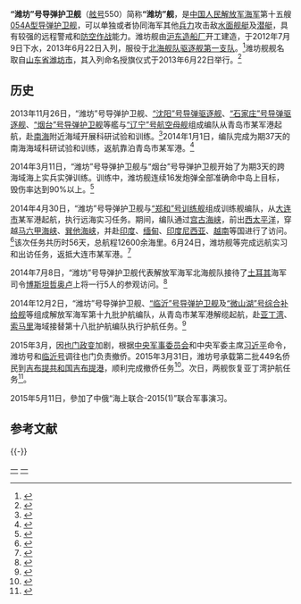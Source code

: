 {{军舰模板
|名称= 潍坊舰  [[File:Naval_Ensign_of_the_People's_Republic_of_China.svg|30px]]
|图片= [[file:CNS_Weifang_(FFG-550).jpg|300px]]
|照片说明=正在穿越宫古海峡的“潍坊”号导弹护卫舰<ref>{{cite web|title=中国海軍艦艇の動向について|publisher=統合幕僚監部|url=http://www.mod.go.jp/js/Press/press2014/press_pdf/p20140502.pdf|date=2014-05-02|language=ja|access-date=2014-11-25|archive-date=2017-03-23|archive-url=https://web.archive.org/web/20170323165856/http://www.mod.go.jp/js/Press/press2014/press_pdf/p20140502.pdf|dead-url=no}}</ref>
|舰名来源= [[山东省|山东省]][[潍坊市|潍坊市]]
|拥有国= [[中华人民共和国|中华人民共和国]]
|制造= [[沪东造船厂|沪东造船厂]]
|型号= [[054A型导弹护卫舰|054A型导弹护卫舰]]
|动工= 
|下水= 2012年7月9日
|服役= 2013年6月22日
|状态= 在役
|荣誉= 
|正常= 3600吨
|满载= 4000吨
|全长= 134米
|全宽= 16米
|吃水= 5米
|动力方式= {{link-en|柴-柴联合|Combined diesel and diesel}}（CODAD）
|发动机= [[16PA6V-280STC柴油机|16PA6V-280STC]][[柴油机|柴油机]]×4
|极速= 不低于27节
|续航= 4000海里（18节）
|成员= 170人
|舰载机= [[卡-28|卡-28]]×1或[[直-9#直-9C|直-9C]]×1
|搜索系统=H/SJD-9型舰壳主/被动声纳<br />H/LJQ-366型超视距对海搜索雷达<br />H/LJP-349A型火控雷达<br />H/LJQ-382型三坐标对空搜索雷达<br />H/LJQ-364型对海/低空搜索雷达<br />H/SJG-206型被动拖曳线列阵声纳
|武器系统= 4联装[[鹰击-83J|YJ-83J]][[反舰导弹|反舰导弹]]×2<br />8单元H/AKJ-16型[[垂直发射系统|垂直发射系统]]×4<br />[[H/PJ-26型单管76毫米隐身舰炮|H/PJ-26型单管76毫米隐身舰炮]]<br />[[H/PJ-12型7管30毫米舰炮|H/PJ-12型7管30毫米舰炮]]×2<br />003A型6管火箭深弹发射装置×2<br />3联装7424型324mm鱼雷发射器×2
|电战系统= H/RJZ-726型电子对抗系统<br />18联装H/RJZ-726-4型干扰发射装置×2
|其它=
}}

'''“潍坊”号导弹护卫舰'''（[[舷号|舷号]]550）简称'''“潍坊”舰'''，是[[中国人民解放军海军|中国人民解放军海军]]第十五艘[[054A型导弹护卫舰|054A型导弹护卫舰]]，可以单独或者协同海军其他[[兵力|兵力]]攻击敌[[水面舰艇|水面舰艇]]及[[潜艇|潜艇]]，具有较强的远程警戒和[[防空作战|防空作战]]能力。潍坊舰由[[沪东造船厂|沪东造船厂]]开工建造，于2012年7月9日下水，2013年6月22日入列，服役于[[北海舰队|北海舰队]][[驱逐舰第一支队|驱逐舰第一支队]]。<ref>{{cite web |url=http://www.huaxia.com/zt/js/2004-74/hjzxbd/2936768.html |title=中国人民解放军海军“潍坊”舰在上海下水 |publisher=华夏经纬网 |date=2012-12-28 |access-date=2014-11-25 |archive-date=2014-12-02 |archive-url=https://web.archive.org/web/20141202054625/http://www.huaxia.com/zt/js/2004-74/hjzxbd/2936768.html |dead-url=no }}</ref>潍坊舰舰名取自[[山东省|山东省]][[潍坊市|潍坊市]]，其入列命名授旗仪式于2013年6月22日举行。<ref>{{cite web |url=http://military.cntv.cn/2013/06/22/VIDE1371901801147592.shtml |title=潍坊舰加入中国人民海军战斗序列 |publisher=央视网 |date=2013-06-22 |access-date=2014-11-25 |archive-date=2014-10-11 |archive-url=https://web.archive.org/web/20141011022408/http://military.cntv.cn/2013/06/22/VIDE1371901801147592.shtml |dead-url=no }}</ref>

== 历史 ==
2013年11月26日，“潍坊”号导弹护卫舰、[[沈阳号导弹驱逐舰|“沈阳”号导弹驱逐舰]]、[[石家庄号导弹驱逐舰|“石家庄”号导弹驱逐舰]]、[[烟台号导弹护卫舰|“烟台”号导弹护卫舰]]等艦与[[辽宁号航空母舰|“辽宁”号航空母舰]]组成编队从青岛市某军港起航，赴[[南海|南海]]附近海域开展科研试验和训练。<ref>{{cite web|url= http://news.xinhuanet.com/politics/2013-11/27/c_125766685.htm |title=4舰伴辽宁舰赴南海开展科研试验和训练 |publisher=新华网| date=2013-11-27 }}</ref>2014年1月1日，编队完成为期37天的南海海域科研试验和训练，返航靠泊青岛市某军港。<ref>{{cite web |url= http://www.chinanews.com/mil/2014/01-01/5686193.shtml |title= 辽宁舰顺利完成南海海域试验训练任务返航 |publisher= 中新网 |date= 2014-01-01 |access-date= 2014-11-25 |archive-date= 2020-08-11 |archive-url= https://web.archive.org/web/20200811235332/http://www.chinanews.com/mil/2014/01-01/5686193.shtml |dead-url= no }}</ref>

2014年3月11日，“潍坊”号导弹护卫舰与“烟台”号导弹护卫舰开始了为期3天的跨海域海上实兵实弹训练。训练中，潍坊舰连续16发炮弹全部准确命中岛上目标，毁伤率达到90%以上。<ref>{{cite web |url=http://news.xinhuanet.com/photo/2014-03/12/c_126253126.htm |title=北海舰队两艘054A护卫舰海上展开实弹演练 |publisher=新华网 |date=2014-03-12 |access-date=2014-11-25 |archive-date=2014-07-27 |archive-url=https://web.archive.org/web/20140727055234/http://news.xinhuanet.com/photo/2014-03/12/c_126253126.htm |dead-url=no }}</ref>

2014年4月30日，“潍坊”号导弹护卫舰与[[“郑和”号训练舰|“郑和”号训练舰]]组成训练舰编队，从[[大连市|大连市]]某军港起航，执行远海实习任务。期间，编队通过[[宫古海峡|宫古海峡]]，前出[[西太平洋|西太平洋]]，穿越[[马六甲海峡|马六甲海峡]]、[[巽他海峡|巽他海峡]]，并赴[[印度|印度]]、[[缅甸|缅甸]]、[[印度尼西亚|印度尼西亚]]、[[越南|越南]]等国进行了访问。<ref>{{cite web|url=http://news.xinhuanet.com/mil/2014-05/01/c_126452918.htm |title=海军训练舰编队起航执行远海实习任务并出访亚洲四国 |publisher=新华网 | date=2014-05-01 }}</ref>该次任务共历时56天，总航程12600余海里。6月24日，潍坊舰等完成远航实习和出访任务，返抵大连市某军港。<ref>{{cite web|url=http://news.xinhuanet.com/mil/2014-06/24/c_1111294793.htm |title=海军训练舰编队圆满完成远航实习和出访任务载誉归国 |publisher=新华网 | date=2014-06-24 }}</ref>

2014年7月8日，“潍坊”号导弹护卫舰代表解放军海军北海舰队接待了[[土耳其|土耳其]]海军司令[[博斯坦哲奥卢|博斯坦哲奥卢]]上将一行5人的参观访问。<ref>{{cite web |url=http://www.chinamil.com.cn/jfjbmap/content/2014-07/10/content_81470.htm |title=土耳其海军司令访问北海舰队 |publisher=中国军网 |date=2014-07-10 }}{{Dead link|date=2020年2月 |bot=InternetArchiveBot |fix-attempted=yes }}</ref>

2014年12月2日，“潍坊”号导弹护卫舰、[[临沂号导弹护卫舰|“临沂”号导弹护卫舰]]及[[微山湖号综合补给舰|“微山湖”号综合补给舰]]等组成解放军海军第十九批护航编队，从青岛市某军港解缆起航，赴[[亚丁湾|亚丁湾]]、[[索马里|索马里]]海域接替第十八批护航编队执行护航任务。<ref>{{cite web|url=http://qd.people.com.cn/n/2014/1202/c190560-23086255.html|title=海军第十九批护航编队从青岛起航|publisher=人民网|date=2014-12-02|deadurl=yes|archiveurl=https://web.archive.org/web/20150404201832/http://qd.people.com.cn/n/2014/1202/c190560-23086255.html|archivedate=2015-04-04}}</ref>

2015年3月，因[[2014-15年也门政变|也门政变]]加剧，根据[[中央军事委员会|中央军事委员会]]和中央军委主席[[习近平|习近平]]命令，潍坊号和[[临沂号导弹护卫舰|临沂号]]调往也门负责撤侨。2015年3月31日，潍坊号承载第二批449名侨民到[[吉布提共和国|吉布提共和国]][[吉布提港|吉布提港]]，顺利完成撤侨任务<ref>{{cite news|title=也门撤离者忆舰上经历:我们8个菜 战士吃咸菜|url=http://news.163.com/15/0401/02/AM35TQ0B00014AED.html|accessdate=2015-04-01|newspaper=网易|date=2015-03-31|archive-url=https://web.archive.org/web/20150331230511/http://news.163.com/15/0401/02/AM35TQ0B00014AED.html|archive-date=2015-03-31|dead-url=yes}}</ref>。次日，两舰恢复亚丁湾护航任务<ref>{{cite news|title=中国海军完成撤侨任务 1日恢复亚丁湾护航|url=http://news.163.com/15/0401/11/AM467I3U0001124J.html|accessdate=2015-04-01|newspaper=网易（转自 中国广播网）|date=2015-04-01|archive-url=https://web.archive.org/web/20150402103735/http://news.163.com/15/0401/11/AM467I3U0001124J.html|archive-date=2015-04-02|dead-url=yes}}</ref>。

2015年5月11日，參加了中俄“海上联合-2015(1)”联合军事演习。
== 参考文献 ==
{{Reflist}}

{{-}}
{{驱逐舰第一支队}}
{{054A型导弹护卫舰}}

[[Category:054A型导弹护卫舰|一]]
[[Category:2012年下水|一]]